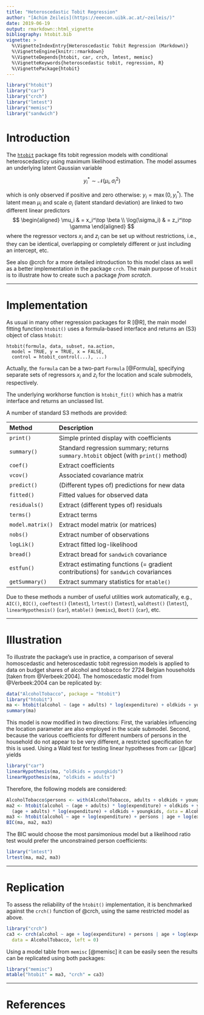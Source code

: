 ```yaml
---
title: "Heteroscedastic Tobit Regression"
author: "[Achim Zeileis](https://eeecon.uibk.ac.at/~zeileis/)"
date: 2019-06-19
output: rmarkdown::html_vignette
bibliography: htobit.bib
vignette: >
  %\VignetteIndexEntry{Heteroscedastic Tobit Regression (Markdown)}
  %\VignetteEngine{knitr::rmarkdown}
  %\VignetteDepends{htobit, car, crch, lmtest, memisc}
  %\VignetteKeywords{heteroscedastic tobit, regression, R}
  %\VignettePackage{htobit}
---
```


```r
library("htobit")
library("car")
library("crch")
library("lmtest")
library("memisc")
library("sandwich")
```

# Introduction

The [`htobit`](https://uibk-rprog-2019.R-Forge.R-project.org/htobit/) package
fits tobit regression models with conditional heteroscedasticy using maximum
likelihood estimation. The model assumes an underlying latent Gaussian variable

$$y_i^* \sim \mathcal{N}(\mu_i, \sigma_i^2)$$

which is only observed if positive and zero otherwise: $y_i = \max(0, y_i^*)$.
The latent mean $\mu_i$ and scale $\sigma_i$ (latent standard deviation)
are linked to two different linear predictors
$$
\begin{aligned}
\mu_i & = x_i^\top \beta \\
\log(\sigma_i) & = z_i^\top \gamma
\end{aligned}
$$
where the regressor vectors $x_i$ and $z_i$ can be set up without restrictions,
i.e., they can be identical, overlapping or completely different or just including an intercept, etc.


See also @crch for a more detailed introduction to this model class as well as
a better implementation in the package `crch`. The main purpose of `htobit` is
to illustrate how to create such a package _from scratch_.
  
------

# Implementation

As usual in many other regression packages for R [@R], the main model fitting function `htobit()`
uses a formula-based interface and returns an (S3) object of class `htobit`:

```
htobit(formula, data, subset, na.action,
  model = TRUE, y = TRUE, x = FALSE,
  control = htobit_control(...), ...)
```

Actually, the `formula` can be a two-part `Formula` [@Formula], specifying separate sets of regressors
$x_i$ and $z_i$ for the location and scale submodels, respectively.

The underlying workhorse function is `htobit_fit()` which has a matrix interface and returns an unclassed list.

A number of standard S3 methods are provided:

| Method          | Description                                                                          |
|:----------------|:-------------------------------------------------------------------------------------|
| `print()`       | Simple printed display with coefficients                                             |
| `summary()`     | Standard regression summary; returns `summary.htobit` object (with `print()` method) |
| `coef()`        | Extract coefficients                                                                 |
| `vcov()`        | Associated covariance matrix                                                         |
| `predict()`     | (Different types of) predictions for new data                                        |
| `fitted()`      | Fitted values for observed data                                                      |
| `residuals()`   | Extract (different types of) residuals                                               |
| `terms()`       | Extract terms                                                                        |
| `model.matrix()`| Extract model matrix (or matrices)                                                   |
| `nobs()`        | Extract number of observations                                                       |
| `logLik()`      | Extract fitted log-likelihood                                                        |
| `bread()`       | Extract bread for `sandwich` covariance                                              |
| `estfun()`      | Extract estimating functions (= gradient contributions) for `sandwich` covariances   |
| `getSummary()`  | Extract summary statistics for `mtable()`                                            |

Due to these methods a number of useful utilities work automatically, e.g., `AIC()`, `BIC()`,
`coeftest()` (`lmtest`), `lrtest()` (`lmtest`), `waldtest()` (`lmtest`),
`linearHypothesis()` (`car`), `mtable()` (`memisc`), `Boot()` (`car`), etc.

------

# Illustration

To illustrate the package's use in practice, a comparison of several homoscedastic
and heteroscedastic tobit regression models is applied to
data on budget shares of alcohol and tobacco for 2724 Belgian households
[taken from @Verbeek:2004]. The homoscedastic model from @Verbeek:2004 can
be replicated by:

```r
data("AlcoholTobacco", package = "htobit")
library("htobit")
ma <- htobit(alcohol ~ (age + adults) * log(expenditure) + oldkids + youngkids, data = AlcoholTobacco)
summary(ma)
```

This model is now modified in two directions: First, the variables influencing the location
parameter are also employed in the scale submodel. Second, because the various coefficients
for different numbers of persons in the household do not appear to be very different,
a restricted specification for this is used. Using a Wald test for testing linear hypotheses
from `car` [@car] yields

```r
library("car")
linearHypothesis(ma, "oldkids = youngkids")
linearHypothesis(ma, "oldkids = adults")
```

Therefore, the following models are considered:

```r
AlcoholTobacco$persons <- with(AlcoholTobacco, adults + oldkids + youngkids)
ma2 <- htobit(alcohol ~ (age + adults) * log(expenditure) + oldkids + youngkids |
  (age + adults) * log(expenditure) + oldkids + youngkids, data = AlcoholTobacco)
ma3 <- htobit(alcohol ~ age + log(expenditure) + persons | age + log(expenditure) + persons, data = AlcoholTobacco)
BIC(ma, ma2, ma3)
```

The BIC would choose the most parsimonious model but a likelihood ratio test would prefer
the unconstrained person coefficients:

```r
library("lmtest")
lrtest(ma, ma2, ma3)
```

------

# Replication

To assess the reliability of the `htobit()` implementation, it is benchmarked against the `crch()`
function of @crch, using the same restricted model as above.

```r
library("crch")
ca3 <- crch(alcohol ~ age + log(expenditure) + persons | age + log(expenditure) + persons,
  data = AlcoholTobacco, left = 0)
```

Using a model table from `memisc` [@memisc] it can be easily seen the results can be
replicated using both packages:

```r
library("memisc")
mtable("htobit" = ma3, "crch" = ca3)
```

------

# References

